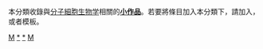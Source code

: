 {{Catnav|頁面分類|人类社会|知識|科学|自然科学|生物学|分子生物学}}
{{Catnav|頁面分類|人类社会|知識|科学|自然科学|生物学|細胞生物学}}
{{hiddencat}}
本分類收錄與[[分子細胞生物学|分子細胞生物学]]相關的'''[[Wikipedia:小作品|小作品]]'''。若要將條目加入本分類下，請加入'''{{tl|分子細胞生物學小作品}}'''，或者'''{{tl|Molecular-cell-biology-stub}}'''模板。
[[Category:生物學小作品|M]]
[[Category:分子生物学|*]]
[[Category:細胞生物学|*]]
[[Category:小作品类别|M]]
